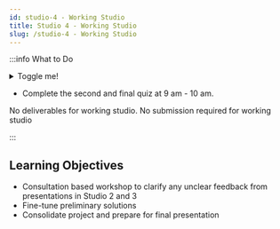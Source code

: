 ```yaml
---
id: studio-4 - Working Studio
title: Studio 4 - Working Studio
slug: /studio-4 - Working Studio
---
```




:::info What to Do

<Tabs>
  <TabItem value="objective" label="Objectives 🎯">
    <details>
      <summary>Toggle me!</summary>
        <div>
        <div>The fourth studio (3 April 2023) will be a working studio, where you can seek clarification with your studio leader and teaching assistant on the feedback given during the past 2 presentations. In this working session, you should fine-tune your team's preliminary solutions leading up to the final presentation on Studio 5. </div>
        <br/>
      </div>
    </details>
  </TabItem>
  <TabItem value="task" label="Tasks 🔨">
    <ul>
      <li>Complete the second and final quiz at 9 am - 10 am. </li>
    </ul>
  </TabItem>
  <TabItem value="deliverable" label="Deliverables 📂">No deliverables for working studio.</TabItem>
  <TabItem value="submission" label="Submission 🕦">No submission required for working studio</TabItem>
</Tabs>

:::


## Learning Objectives

- Consultation based workshop to clarify any unclear feedback from presentations in Studio 2 and 3
- Fine-tune preliminary solutions 
- Consolidate project and prepare for final presentation


